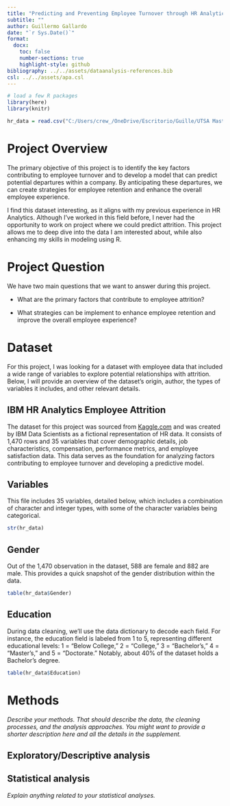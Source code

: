 ```yaml
---
title: "Predicting and Preventing Employee Turnover through HR Analytics"
subtitle: ""
author: Guillermo Gallardo
date: "`r Sys.Date()`"
format:
  docx:
    toc: false
    number-sections: true
    highlight-style: github
bibliography: ../../assets/dataanalysis-references.bib
csl: ../../assets/apa.csl
---
```


```r
# load a few R packages
library(here)
library(knitr)

hr_data = read.csv("C:/Users/crew_/OneDrive/Escritorio/Guille/UTSA Masters/MSDA/DA6833/PracticumII-Course/guillermogallardo-final-project/data/raw-data/IBM HR Analytics Data.csv", header = TRUE)
```

# Project Overview

The primary objective of this project is to identify the key factors contributing to employee turnover and to develop a model that can predict potential departures within a company. By anticipating these departures, we can create strategies for employee retention and enhance the overall employee experience.

I find this dataset interesting, as it aligns with my previous experience in HR Analytics. Although I've worked in this field before, I never had the opportunity to work on project where we could predict attrition. This project allows me to deep dive into the data I am interested about, while also enhancing my skills in modeling using R.

# Project Question

We have two main questions that we want to answer during this project.

-   What are the primary factors that contribute to employee attrition?

-   What strategies can be implement to enhance employee retention and improve the overall employee experience?

# Dataset

For this project, I was looking for a dataset with employee data that included a wide range of variables to explore potential relationships with attrition. Below, I will provide an overview of the dataset's origin, author, the types of variables it includes, and other relevant details.

## **IBM HR Analytics Employee Attrition**

The dataset for this project was sourced from [Kaggle.com](https://www.kaggle.com/datasets/pavansubhasht/ibm-hr-analytics-attrition-dataset) and was created by IBM Data Scientists as a fictional representation of HR data. It consists of 1,470 rows and 35 variables that cover demographic details, job characteristics, compensation, performance metrics, and employee satisfaction data. This data serves as the foundation for analyzing factors contributing to employee turnover and developing a predictive model.

## **Variables**

This file includes 35 variables, detailed below, which includes a combination of character and integer types, with some of the character variables being categorical.

```r

str(hr_data)
```

## **Gender**

Out of the 1,470 observation in the dataset, 588 are female and 882 are male. This provides a quick snapshot of the gender distribution within the data.

```r
table(hr_data$Gender)
```

## **Education**

During data cleaning, we'll use the data dictionary to decode each field. For instance, the education field is labeled from 1 to 5, representing different educational levels: 1 = "Below College," 2 = "College," 3 = "Bachelor's," 4 = "Master's," and 5 = "Doctorate." Notably, about 40% of the dataset holds a Bachelor's degree.

```r
table(hr_data$Education)
```

# Methods

*Describe your methods. That should describe the data, the cleaning processes, and the analysis approaches. You might want to provide a shorter description here and all the details in the supplement.*

## Exploratory/Descriptive analysis

## Statistical analysis

*Explain anything related to your statistical analyses.*
